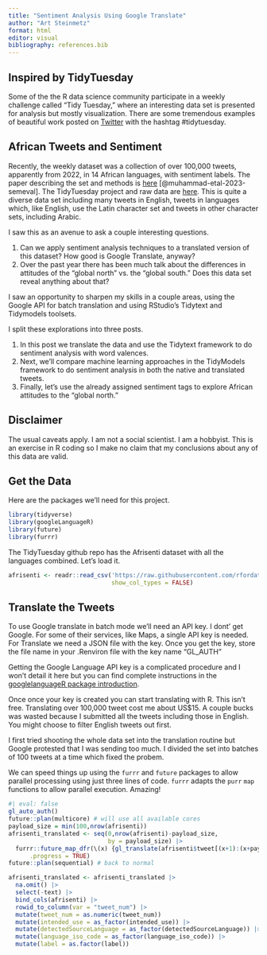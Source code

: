 ```yaml
---
title: "Sentiment Analysis Using Google Translate"
author: "Art Steinmetz"
format: html
editor: visual
bibliography: references.bib
---
```


## Inspired by TidyTuesday

Some of the the R data science community participate in a weekly challenge called "Tidy Tuesday," where an interesting data set is presented for analysis but mostly visualization. There are some tremendous examples of beautiful work posted on [Twitter](twitter.com) with the hashtag #tidytuesday.

## African Tweets and Sentiment

Recently, the weekly dataset was a collection of over 100,000 tweets, apparently from 2022, in 14 African languages, with sentiment labels. The paper describing the set and methods is [here](https://arxiv.org/pdf/2302.08956.pdf) [@muhammad-etal-2023-semeval]. The TidyTuesday project and raw data are [here](https://github.com/rfordatascience/tidytuesday/blob/master/data/2023/2023-02-28/readme.md). This is quite a diverse data set including many tweets in English, tweets in languages which, like English, use the Latin character set and tweets in other character sets, including Arabic.

I saw this as an avenue to ask a couple interesting questions.

1.  Can we apply sentiment analysis techniques to a translated version of this dataset? How good is Google Translate, anyway?
2.  Over the past year there has been much talk about the differences in attitudes of the "global north" vs. the "global south." Does this data set reveal anything about that?

I saw an opportunity to sharpen my skills in a couple areas, using the Google API for batch translation and using RStudio's Tidytext and Tidymodels toolsets.

I split these explorations into three posts.

1.  In this post we translate the data and use the Tidytext framework to do sentiment analysis with word valences.
2.  Next, we'll compare machine learning approaches in the TidyModels framework to do sentiment analysis in both the native and translated tweets.
3.  Finally, let's use the already assigned sentiment tags to explore African attitudes to the "global north."

::: callout-caution
## Disclaimer

The usual caveats apply. I am not a social scientist. I am a hobbyist. This is an exercise in R coding so I make no claim that my conclusions about any of this data are valid.
:::

## Get the Data

Here are the packages we'll need for this project.

```r
library(tidyverse)
library(googleLanguageR)
library(future)
library(furrr)
```

The TidyTuesday github repo has the Afrisenti dataset with all the languages combined. Let's load it.

```r
afrisenti <- readr::read_csv('https://raw.githubusercontent.com/rfordatascience/tidytuesday/master/data/2023/2023-02-28/afrisenti.csv',
                             show_col_types = FALSE)
```

## Translate the Tweets

To use Google translate in batch mode we'll need an API key. I dont' get Google. For some of their services, like Maps, a single API key is needed. For Translate we need a JSON file with the key. Once you get the key, store the file name in your .Renviron file with the key name "GL_AUTH"

::: callout-note
Getting the Google Language API key is a complicated procedure and I won't detail it here but you can find complete instructions in the [googlelanguageR package introduction](https://cran.r-project.org/web/packages/googleLanguageR/vignettes/setup.html).
:::

Once once your key is created you can start translating with R. This isn't free. Translating over 100,000 tweet cost me about US\$15. A couple bucks was wasted because I submitted all the tweets including those in English. You might choose to filter English tweets out first.

I first tried shooting the whole data set into the translation routine but Google protested that I was sending too much. I divided the set into batches of 100 tweets at a time which fixed the probem.

We can speed things up using the `furrr` and `future` packages to allow parallel processing using just three lines of code.  `furrr` adapts the `purr` `map` functions to allow parallel execution.  Amazing!

```r
#| eval: false
gl_auto_auth()
future::plan(multicore) # will use all available cores
payload_size = min(100,nrow(afrisenti))
afrisenti_translated <- seq(0,nrow(afrisenti)-payload_size,
                            by = payload_size) |> 
  furrr::future_map_dfr(\(x) {gl_translate(afrisenti$tweet[(x+1):(x+payload_size)])},
      .progress = TRUE)
future::plan(sequential) # back to normal
```


```r
afrisenti_translated <- afrisenti_translated |> 
  na.omit() |> 
  select(-text) |> 
  bind_cols(afrisenti) |> 
  rowid_to_column(var = "tweet_num") |> 
  mutate(tweet_num = as.numeric(tweet_num))
  mutate(intended_use = as_factor(intended_use)) |>
  mutate(detectedSourceLanguage = as_factor(detectedSourceLanguage)) |>
  mutate(language_iso_code = as_factor(language_iso_code)) |>
  mutate(label = as.factor(label))

```

